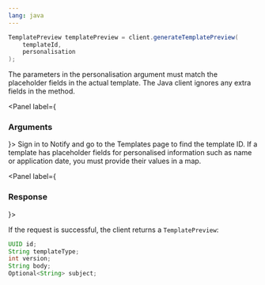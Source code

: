 ```yaml
---
lang: java
---
```


```java
TemplatePreview templatePreview = client.generateTemplatePreview(
    templateId,
    personalisation
);
```

The parameters in the personalisation argument must match the placeholder fields in the actual template.
The Java client ignores any extra fields in the method.

<Panel label={<H3 appearAs={H5}>Arguments</H3>}>
  <Parameters>
    <Parameter required name="templateId" kind="String">
      Sign in to Notify and go to the Templates page to find the template
      ID.
    </Parameter>
    <Parameter optional name="personalisation" kind="Map<String, String>">
      If a template has placeholder fields for personalised information such as
      name or application date, you must provide their values in a map.
    </Parameter>
  </Parameters>
</Panel>

<Panel label={<H3 appearAs={H5}>Response</H3>}>

If the request is successful, the client returns a `TemplatePreview`:

```java
UUID id;
String templateType;
int version;
String body;
Optional<String> subject;
```

</Panel>
